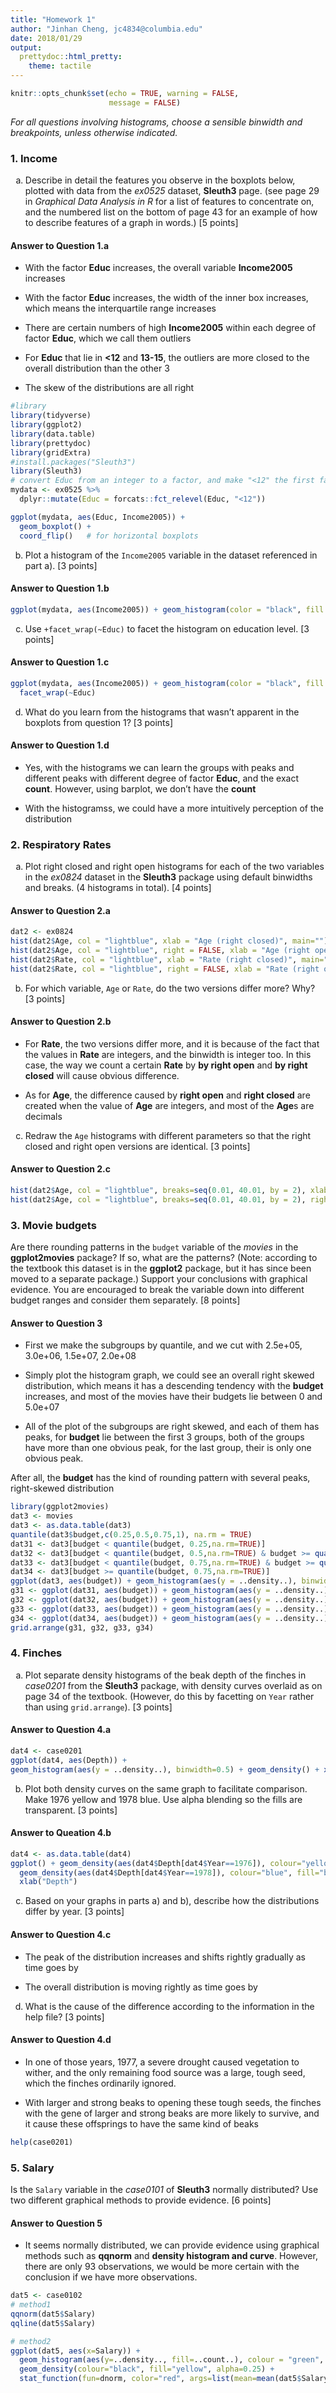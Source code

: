 ```yaml
---
title: "Homework 1"
author: "Jinhan Cheng, jc4834@columbia.edu"
date: 2018/01/29
output:
  prettydoc::html_pretty:
    theme: tactile
---
```


```r
knitr::opts_chunk$set(echo = TRUE, warning = FALSE,
                      message = FALSE)
```


*For all questions involving histograms, choose a sensible binwidth and breakpoints, unless otherwise indicated.*

### 1. Income

a) Describe in detail the features you observe in the boxplots below, plotted with data from the *ex0525* dataset, **Sleuth3** page. (see page 29 in *Graphical Data Analysis in R* for a list of features to concentrate on, and the numbered list on the bottom of page 43 for an example of how to describe features of a graph in words.) [5 points]

#### Answer to Question 1.a

* With the factor **Educ** increases, the overall variable **Income2005** increases

* With the factor **Educ** increases, the width of the inner box increases, which means the interquartile range increases

* There are certain numbers of high **Income2005** within each degree of factor **Educ**, which we call them outliers

* For **Educ** that lie in **<12** and **13-15**, the outliers are more closed to the overall distribution than the other 3

* The skew of the distributions are all right

```r
#library
library(tidyverse)
library(ggplot2)
library(data.table)
library(prettydoc)
library(gridExtra)
#install.packages("Sleuth3")
library(Sleuth3)
# convert Educ from an integer to a factor, and make "<12" the first factor level 
mydata <- ex0525 %>% 
  dplyr::mutate(Educ = forcats::fct_relevel(Educ, "<12"))

ggplot(mydata, aes(Educ, Income2005)) +
  geom_boxplot() + 
  coord_flip()   # for horizontal boxplots
```

b) Plot a histogram of the `Income2005` variable in the dataset referenced in part a). [3 points]

#### Answer to Question 1.b

```r
ggplot(mydata, aes(Income2005)) + geom_histogram(color = "black", fill = "lightblue", binwidth = 10000)
```

c) Use `+facet_wrap(~Educ)` to facet the histogram on education level. [3 points]

#### Answer to Question 1.c

```r
ggplot(mydata, aes(Income2005)) + geom_histogram(color = "black", fill = "lightblue", binwidth = 10000) +
  facet_wrap(~Educ)
```

d) What do you learn from the histograms that wasn't apparent in the boxplots from question 1? [3 points]

#### Answer to Question 1.d

* Yes, with the histograms we can learn the groups with peaks and different peaks with different degree of factor **Educ**, and the exact **count**. However, using barplot, we don't have the **count**

* With the histogramss, we could have a more intuitively perception of the distribution

### 2. Respiratory Rates

a) Plot right closed and right open histograms for each of the two variables in the *ex0824* dataset in the **Sleuth3** package using default binwidths and breaks. (4 histograms in total). [4 points]

#### Answer to Question 2.a

```r
dat2 <- ex0824
hist(dat2$Age, col = "lightblue", xlab = "Age (right closed)", main="")
hist(dat2$Age, col = "lightblue", right = FALSE, xlab = "Age (right open)", main="")
hist(dat2$Rate, col = "lightblue", xlab = "Rate (right closed)", main="")
hist(dat2$Rate, col = "lightblue", right = FALSE, xlab = "Rate (right open)", main="")
```

b) For which variable, `Age` or `Rate`, do the two versions differ more? Why? [3 points]

#### Answer to Question 2.b

* For **Rate**, the two versions differ more, and it is because of the fact that the values in **Rate** are integers, and the binwidth is integer too. In this case, the way we count a certain **Rate** by **by right open** and **by right closed** will cause obvious difference. 

* As for **Age**, the difference caused by **right open** and **right closed** are created when the value of **Age** are integers, and most of the **Age**s are decimals

c) Redraw the `Age` histograms with different parameters so that the right closed and right open versions are identical. [3 points]

#### Answer to Question 2.c

```r
hist(dat2$Age, col = "lightblue", breaks=seq(0.01, 40.01, by = 2), xlab = "Age (right closed)", main = "")
hist(dat2$Age, col = "lightblue", breaks=seq(0.01, 40.01, by = 2), right = FALSE, xlab = "Age (right open)", main = "")
```

### 3. Movie budgets

Are there rounding patterns in the `budget` variable of the *movies* in the **ggplot2movies** package? If so, what are the patterns? (Note: according to the textbook this dataset is in the **ggplot2** package, but it has since been moved to a separate package.) Support your conclusions with graphical evidence. You are encouraged to break the variable down into different budget ranges and consider them separately. [8 points] 

#### Answer to Question 3

* First we make the subgroups by quantile, and we cut with 2.5e+05, 3.0e+06, 1.5e+07, 2.0e+08 

* Simply plot the histogram graph, we could see an overall right skewed distribution, which means it has a descending tendency with the **budget** increases, and most of the movies have their budgets lie between 0 and 5.0e+07

* All of the plot of the subgroups are right skewed, and each of them has peaks, for **budget** lie between the first 3 groups, both of the groups have more than one obvious peak, for the last group, their is only one obvious peak.

After all, the **budget** has the kind of rounding pattern with several peaks, right-skewed distribution   

```r
library(ggplot2movies)
dat3 <- movies
dat3 <- as.data.table(dat3)
quantile(dat3$budget,c(0.25,0.5,0.75,1), na.rm = TRUE)
dat31 <- dat3[budget < quantile(budget, 0.25,na.rm=TRUE)]
dat32 <- dat3[budget < quantile(budget, 0.5,na.rm=TRUE) & budget >= quantile(budget, 0.25,na.rm=TRUE)]
dat33 <- dat3[budget < quantile(budget, 0.75,na.rm=TRUE) & budget >= quantile(budget, 0.5,na.rm=TRUE)]
dat34 <- dat3[budget >= quantile(budget, 0.75,na.rm=TRUE)]
ggplot(dat3, aes(budget)) + geom_histogram(aes(y = ..density..), binwidth = 1000000) + geom_density()
g31 <- ggplot(dat31, aes(budget)) + geom_histogram(aes(y = ..density..)) + geom_density()
g32 <- ggplot(dat32, aes(budget)) + geom_histogram(aes(y = ..density..)) + geom_density()
g33 <- ggplot(dat33, aes(budget)) + geom_histogram(aes(y = ..density..)) + geom_density()
g34 <- ggplot(dat34, aes(budget)) + geom_histogram(aes(y = ..density..)) + geom_density()
grid.arrange(g31, g32, g33, g34)
```

### 4. Finches

a) Plot separate density histograms of the beak depth of the finches in *case0201* from the **Sleuth3** package, with density curves overlaid as on page 34 of the textbook. (However, do this by facetting on `Year` rather than using `grid.arrange`). [3 points]

#### Answer to Question 4.a

```r
dat4 <- case0201
ggplot(dat4, aes(Depth)) +
geom_histogram(aes(y = ..density..), binwidth=0.5) + geom_density() + xlab("Depth") + ylab("") + facet_wrap(~Year)
```

b) Plot both density curves on the same graph to facilitate comparison. Make 1976 yellow and 1978 blue.  Use alpha blending so the fills are transparent. [3 points]

#### Answer to Queation 4.b

```r
dat4 <- as.data.table(dat4)
ggplot() + geom_density(aes(dat4$Depth[dat4$Year==1976]), colour="yellow", fill="yellow", alpha=0.25) + 
  geom_density(aes(dat4$Depth[dat4$Year==1978]), colour="blue", fill="blue", alpha=0.25) +
  xlab("Depth")
```

c) Based on your graphs in parts a) and b), describe how the distributions differ by year. [3 points]

#### Answer to Question 4.c

* The peak of the distribution increases and shifts rightly gradually as time goes by

* The overall distribution is moving rightly as time goes by

d) What is the cause of the difference according to the information in the help file? [3 points]

#### Answer to  Question 4.d

* In one of those years, 1977, a severe drought caused vegetation to wither, and the only remaining food source was a large, tough seed, which the finches ordinarily ignored.

* With larger and strong beaks to opening these tough seeds, the finches with the gene of larger and strong beaks are more likely to survive, and it cause these offsprings to have the same kind of beaks

```r
help(case0201)
```

### 5. Salary

Is the `Salary` variable in the *case0101* of **Sleuth3** normally distributed?  Use two different graphical methods to provide evidence. [6 points]

#### Answer to Question 5

* It seems normally distributed, we can provide evidence using graphical methods such as **qqnorm** and **density histogram and curve**. However, there are only 93 observations, we would be more certain with the conclusion if we have more observations.

```r
dat5 <- case0102
# method1
qqnorm(dat5$Salary)
qqline(dat5$Salary)

# method2
ggplot(dat5, aes(x=Salary)) + 
  geom_histogram(aes(y=..density.., fill=..count..), colour = "green", fill = "blue", alpha=0.25) +
  geom_density(colour="black", fill="yellow", alpha=0.25) + 
  stat_function(fun=dnorm, color="red", args=list(mean=mean(dat5$Salary), sd=sd(dat5$Salary)))


```


